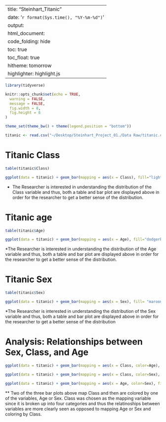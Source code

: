 
---
title: "Steinhart_Titanic"
date: '`r format(Sys.time(), "%Y-%m-%d")`'
output:
  html_document: 
    code_folding: hide
    toc: true
    toc_float: true
hitheme: tomorrow
highlighter: highlight.js
---

```r
library(tidyverse)

knitr::opts_chunk$set(echo = TRUE,
  warning = FALSE,
  message = FALSE,
  fig.width = 8,
  fig.height = 6
)

theme_set(theme_bw() + theme(legend.position = "bottom"))
```



```r
titanic <- read.csv("~/Desktop/Steinhart_Project_01./Data Raw/titanic.csv")
```



# Titanic Class

```r
table(titanic$Class)

```



```r
ggplot(data = titanic) + geom_bar(mapping = aes(x = Class), fill="lightgreen") +ggtitle("Distribution of Class") + theme(plot.title= element_text(size=30)) + theme(plot.title = element_text(hjust = 0.5))
```

* The Researcher is interested in understanding the distribution of the Class variable and thus, both a table and bar plot are displayed above in order for the researcher to get a better sense of the distribution.


# Titanic age

```r
table(titanic$Age)


```


```r

ggplot(data = titanic) + geom_bar(mapping = aes(x = Age), fill="dodgerblue") +ggtitle("Distribution of Age") + theme(plot.title= element_text(size=30)) + theme(plot.title = element_text(hjust = 0.5))

```

*The Researcher is interested in understanding the distribution of the Age variable and thus, both a table and bar plot are displayed above in order for the researcher to get a better sense of the distribution.

# Titanic Sex

```r
table(titanic$Sex)


```

```r

ggplot(data = titanic) + geom_bar(mapping = aes(x = Sex), fill= "maroon3") +ggtitle("Distribution of Sex") + theme(plot.title= element_text(size=30)) + theme(plot.title = element_text(hjust = 0.5))

```

*The Researcher is interested in understanding the distribution of the Sex variable and thus, both a table and bar plot are displayed above in order for the researcher to get a better sense of the distribution

# Analysis: Relationships between Sex, Class, and Age

```r
ggplot(data = titanic) + geom_bar(mapping = aes(x = Class, color=Age), fill="white") +ggtitle("Bar plot of Class colored by Age") + theme(plot.title= element_text(size=30)) + theme(plot.title = element_text(hjust = 0.5))

ggplot(data = titanic) + geom_bar(mapping = aes(x = Class, color=Sex), fill="white") +ggtitle("Bar plot of Class colored by Sex") + theme(plot.title= element_text(size=30)) + theme(plot.title = element_text(hjust = 0.5))

ggplot(data = titanic) + geom_bar(mapping = aes(x = Age, color=Sex), fill="white") +ggtitle("Bar plot of Age colored by Sex") + theme(plot.title= element_text(size=30)) + theme(plot.title = element_text(hjust = 0.5))
```
** Two of the three bar plots above map Class and then are colored by one of the variables, Age or Sex. Class was chosen as the mapping variable since it is broken up into four categories and thus the relatinoships between variables are more clearly seen as opposed to mapping Age or Sex and coloring by Class.





